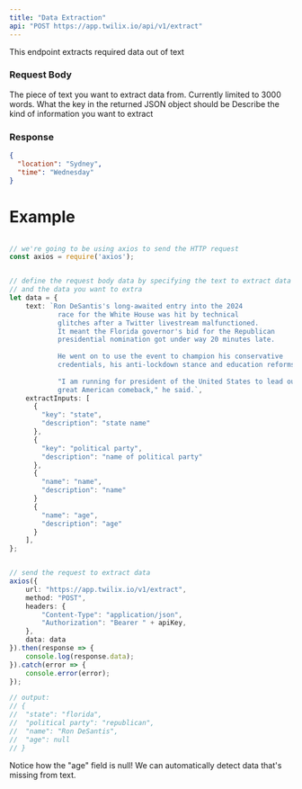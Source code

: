 ```yaml
---
title: "Data Extraction"
api: "POST https://app.twilix.io/api/v1/extract"
---
```


This endpoint extracts required data out of text

### Request Body

<ParamField body="text" type="string">
  The piece of text you want to extract data from. Currently limited to 3000 words.
</ParamField>

<ParamField body="extractInputs" type="array">
  <Expandable title="extractInput">
    <ParamField body="key" type="string" name="key">
      What the key in the returned JSON object should be
    </ParamField>
    <ParamField body="description" type="string" name="description">
      Describe the kind of information you want to extract
    </ParamField>
  </Expandable>
</ParamField>

### Response

<ResponseExample>

```json Response
{
  "location": "Sydney",
  "time": "Wednesday"
}
```

</ResponseExample>
<Snippet file="header-application-type.mdx" />


# Example
```typescript data-extraction.ts

// we're going to be using axios to send the HTTP request
const axios = require('axios');


// define the request body data by specifying the text to extract data from,
// and the data you want to extra
let data = {
    text: `Ron DeSantis's long-awaited entry into the 2024 
            race for the White House was hit by technical 
            glitches after a Twitter livestream malfunctioned. 
            It meant the Florida governor's bid for the Republican 
            presidential nomination got under way 20 minutes late.
  
            He went on to use the event to champion his conservative 
            credentials, his anti-lockdown stance and education reforms.
  
            "I am running for president of the United States to lead our 
            great American comeback," he said.`,
    extractInputs: [
      {
        "key": "state",
        "description": "state name"
      },
      {
        "key": "political party",
        "description": "name of political party"
      },
      {
        "name": "name",
        "description": "name"
      }
      {
        "name": "age",
        "description": "age"
      }
    ],
};


// send the request to extract data
axios({
    url: "https://app.twilix.io/v1/extract",
    method: "POST",
    headers: {
        "Content-Type": "application/json",
        "Authorization": "Bearer " + apiKey,
    },
    data: data
}).then(response => {
    console.log(response.data);
}).catch(error => {
    console.error(error);
});

// output:
// {
//  "state": "florida",
//  "political party": "republican",
//  "name": "Ron DeSantis",
//  "age": null
// }

```

Notice how the "age" field is null! We can automatically detect data that's missing from text.